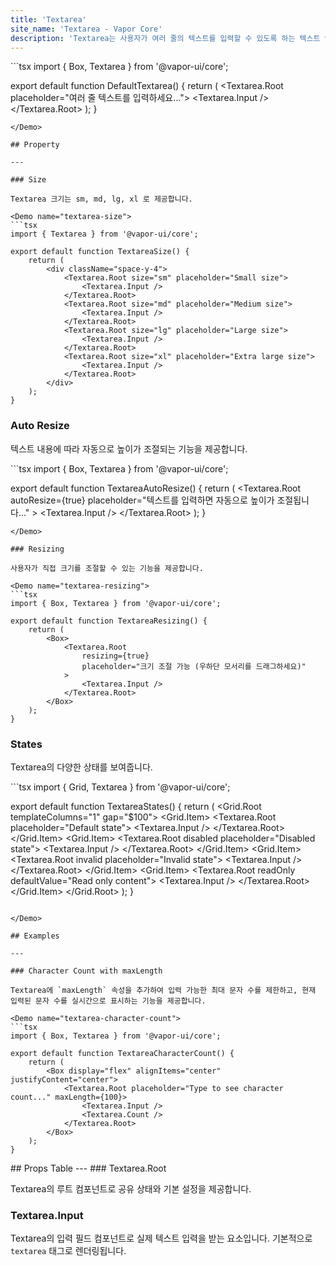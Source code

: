 ```yaml
---
title: 'Textarea'
site_name: 'Textarea - Vapor Core'
description: 'Textarea는 사용자가 여러 줄의 텍스트를 입력할 수 있도록 하는 텍스트 입력 필드를 제공합니다.'
---
```


<Demo name="default-textarea">
```tsx
import { Box, Textarea } from '@vapor-ui/core';

export default function DefaultTextarea() {
    return (
        <Box display="flex" alignItems="center" justifyContent="center">
            <Textarea.Root placeholder="여러 줄 텍스트를 입력하세요...">
                <Textarea.Input />
            </Textarea.Root>
        </Box>
    );
}
```
</Demo>

## Property

---

### Size

Textarea 크기는 sm, md, lg, xl 로 제공합니다.

<Demo name="textarea-size">
```tsx
import { Textarea } from '@vapor-ui/core';

export default function TextareaSize() {
    return (
        <div className="space-y-4">
            <Textarea.Root size="sm" placeholder="Small size">
                <Textarea.Input />
            </Textarea.Root>
            <Textarea.Root size="md" placeholder="Medium size">
                <Textarea.Input />
            </Textarea.Root>
            <Textarea.Root size="lg" placeholder="Large size">
                <Textarea.Input />
            </Textarea.Root>
            <Textarea.Root size="xl" placeholder="Extra large size">
                <Textarea.Input />
            </Textarea.Root>
        </div>
    );
}
```

</Demo>

### Auto Resize

텍스트 내용에 따라 자동으로 높이가 조절되는 기능을 제공합니다.

<Demo name="textarea-auto-resize">
```tsx
import { Box, Textarea } from '@vapor-ui/core';

export default function TextareaAutoResize() {
    return (
        <Box display="flex" alignItems="center" justifyContent="center">
            <Textarea.Root
                autoResize={true}
                placeholder="텍스트를 입력하면 자동으로 높이가 조절됩니다..."
            >
                <Textarea.Input />
            </Textarea.Root>
        </Box>
    );
}
```
</Demo>

### Resizing

사용자가 직접 크기를 조절할 수 있는 기능을 제공합니다.

<Demo name="textarea-resizing">
```tsx
import { Box, Textarea } from '@vapor-ui/core';

export default function TextareaResizing() {
    return (
        <Box>
            <Textarea.Root
                resizing={true}
                placeholder="크기 조절 가능 (우하단 모서리를 드래그하세요)"
            >
                <Textarea.Input />
            </Textarea.Root>
        </Box>
    );
}
```

</Demo>

### States

Textarea의 다양한 상태를 보여줍니다.

<Demo name="textarea-states">
```tsx
import { Grid, Textarea } from '@vapor-ui/core';

export default function TextareaStates() {
    return (
        <Grid.Root templateColumns="1" gap="$100">
            <Grid.Item>
                <Textarea.Root placeholder="Default state">
                    <Textarea.Input />
                </Textarea.Root>
            </Grid.Item>
            <Grid.Item>
                <Textarea.Root disabled placeholder="Disabled state">
                    <Textarea.Input />
                </Textarea.Root>
            </Grid.Item>
            <Grid.Item>
                <Textarea.Root invalid placeholder="Invalid state">
                    <Textarea.Input />
                </Textarea.Root>
            </Grid.Item>
            <Grid.Item>
                <Textarea.Root readOnly defaultValue="Read only content">
                    <Textarea.Input />
                </Textarea.Root>
            </Grid.Item>
        </Grid.Root>
    );
}
```

</Demo>

## Examples

---

### Character Count with maxLength

Textarea에 `maxLength` 속성을 추가하여 입력 가능한 최대 문자 수를 제한하고, 현재 입력된 문자 수를 실시간으로 표시하는 기능을 제공합니다.

<Demo name="textarea-character-count">
```tsx
import { Box, Textarea } from '@vapor-ui/core';

export default function TextareaCharacterCount() {
    return (
        <Box display="flex" alignItems="center" justifyContent="center">
            <Textarea.Root placeholder="Type to see character count..." maxLength={100}>
                <Textarea.Input />
                <Textarea.Count />
            </Textarea.Root>
        </Box>
    );
}
```
</Demo>
## Props Table
---
### Textarea.Root

Textarea의 루트 컴포넌트로 공유 상태와 기본 설정을 제공합니다.

<ComponentPropsTable file="textarea" section="props" />

### Textarea.Input

Textarea의 입력 필드 컴포넌트로 실제 텍스트 입력을 받는 요소입니다. 기본적으로 `textarea` 태그로 렌더링됩니다.

<ComponentPropsTable file="textarea" section="inputProps" />
